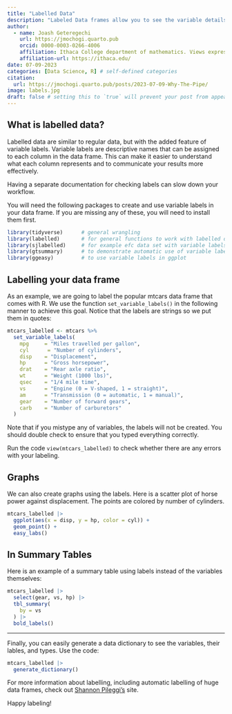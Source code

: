 ```yaml
---
title: "Labelled Data"
description: "Labeled Data frames allow you to see the variable details in a data frame. But how do you create these labels?"
author:
  - name: Joash Geteregechi
    url: https://jmochogi.quarto.pub
    orcid: 0000-0003-0266-4006
    affiliation: Ithaca College department of mathematics. Views expressed here are my own, and do not represent the college's position.
    affiliation-url: https://ithaca.edu/ 
date: 07-09-2023
categories: [Data Science, R] # self-defined categories
citation: 
  url: https://jmochogi.quarto.pub/posts/2023-07-09-Why-The-Pipe/
image: labels.jpg
draft: false # setting this to `true` will prevent your post from appearing on your listing page until you're ready!
---
```


## What is labelled data?

Labelled data are similar to regular data, but with the added feature of variable labels. Variable labels are descriptive names that can be assigned to each column in the data frame. This can make it easier to understand what each column represents and to communicate your results more effectively.

Having a separate documentation for checking labels can slow down your workflow.

You will need the following packages to create and use variable labels in your data frame. If you are missing any of these, you will need to install them first.

```r
library(tidyverse)      # general wrangling
library(labelled)       # for general functions to work with labelled data
library(sjlabelled)     # for example efc data set with variable labels
library(gtsummary)      # to demonstrate automatic use of variable labels in summary tables 
library(ggeasy)         # to use variable labels in ggplot
```

## Labelling your data frame

As an example, we are going to label the popular mtcars data frame that comes with R. We use the function `set_variable_labels()` in the following manner to achieve this goal. Notice that the labels are strings so we put them in quotes:

```r
mtcars_labelled <- mtcars %>% 
  set_variable_labels(
    mpg     = "Miles travelled per gallon",
    cyl      = "Number of cylinders",
    disp    = "Displacement",
    hp      = "Gross horsepower",
    drat    = "Rear axle ratio",
    wt      = "Weight (1000 lbs)",
    qsec    = "1/4 mile time",
    vs      = "Engine (0 = V-shaped, 1 = straight)",
    am      = "Transmission (0 = automatic, 1 = manual)",
    gear    = "Number of forward gears",
    carb    = "Number of carburetors"
  )
```

Note that if you mistype any of variables, the labels will not be created. You should double check to ensure that you typed everything correctly.

Run the code `view(mtcars_labelled)` to check whether there are any errors with your labeling.

## Graphs

We can also create graphs using the labels. Here is a scatter plot of horse power against displacement. The points are colored by number of cylinders.

```r
mtcars_labelled |> 
  ggplot(aes(x = disp, y = hp, color = cyl)) +
  geom_point() +
  easy_labs()
```

## In Summary Tables

Here is an example of a summary table using labels instead of the variables themselves:

```r
mtcars_labelled |> 
  select(gear, vs, hp) |> 
  tbl_summary(
    by = vs
  ) |> 
  bold_labels()
```

------------------------------------------------------------------------

Finally, you can easily generate a data dictionary to see the variables, their lables, and types. Use the code:

```r
mtcars_labelled |> 
  generate_dictionary()
```

For more information about labelling, including automatic labelling of huge data frames, check out [Shannon Pileggi's](https://www.pipinghotdata.com/posts/2022-09-13-the-case-for-variable-labels-in-r/) site.

Happy labeling!
